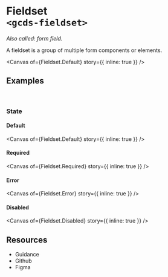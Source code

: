 
<Meta of={Fieldset} name="Overview" />

# Fieldset<br/>`<gcds-fieldset>`

_Also called: form field._

A fieldset is a group of multiple form components or elements.

<Canvas
  of={Fieldset.Default}
  story={{ inline: true }}
/>

## Examples
<br/>

### State

#### Default

<Canvas
  of={Fieldset.Default}
  story={{ inline: true }}
/>

#### Required

<Canvas
  of={Fieldset.Required}
  story={{ inline: true }}
/>

#### Error

<Canvas
  of={Fieldset.Error}
  story={{ inline: true }}
/>

#### Disabled

<Canvas
  of={Fieldset.Disabled}
  story={{ inline: true }}
/>

## Resources

<ul>
  <li>
    <gcds-button type="link" button-style="text-only" href="https://design-system.alpha.canada.ca/en/components/fieldset/" target="_blank">Guidance</gcds-button>
  </li>
  <li>
    <gcds-button type="link" button-style="text-only" href="https://github.com/cds-snc/gcds-components/tree/main/packages/web/src/components/gcds-fieldset" target="_blank">Github</gcds-button>
  </li>
  <li>
    <gcds-button type="link" button-style="text-only" href="https://www.figma.com/file/mh2maMG2NBtk41k1O1UGHV/Canadian-Digital-Service%E2%80%A8---GC-Design-System?type=design&node-id=2328-7660&mode=design&t=6AQy5Cmm6YcqHAJm-0" target="_blank">Figma</gcds-button>
  </li>
</ul>
